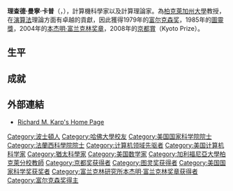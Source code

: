 {{Infobox_Scientist
| name                    = 理查德·卡普
| image                   = Karp mg 7725-b.cr2.jpg
| image_width             = 
| caption                 = 理查德·卡普[[2009年7月|2009年7月]]於[[洛桑聯邦理工學院|洛桑聯邦理工學院]]
| birth_date              = 1935年1月3日
| birth_place             = {{USA}}[[马萨诸塞州|马萨诸塞州]][[波士顿|波士顿]]
| death_date              = 
| death_place             = 
| residence               = 
| citizenship             =
| nationality             = 
| ethnicity               =
| field                   = [[计算机科学|计算机科学]]
| work_institution        = [[柏克萊加州大學|柏克萊加州大學]]<br/>[[IBM|IBM]]
| alma_mater              = [[哈佛大学|哈佛大学]]
| doctoral_advisor        = {{tsl|en|Anthony Oettinger||Anthony Oettinger}}
| doctoral_students       = {{tsl|en|Narendra Karmarkar||Narendra Karmarkar}}<br/>{{tsl|en|Michael Luby||Michael Luby}}<br/>{{tsl|en|Rajeev Motwani||Rajeev Motwani}}<br/>{{tsl|en|Barbara Simons||Barbara Simons}}
| known_for               = [[Edmonds–Karp算法|Edmonds–Karp算法]]<br/>[[卡普的二十一個NP-完全問題|卡普的二十一個NP-完全問題]]<br/>[[Hopcroft_Karp算法|Hopcroft Karp算法]]<br/>{{tsl|en|Karp–Lipton theorem||Karp–Lipton theorem}}<br/>{{tsl|en|Rabin–Karp string search algorithm||Rabin–Karp string search algorithm}}
| author_abbreviation_bot = 
| author_abbreviation_zoo = 
| prizes                  = [[杜林獎|杜林獎]]<br/>[[美国国家科学奖章|美国国家科学奖章]]<br />[[京都獎|京都獎]]
| religion                = 
| footnotes               = 
}}
'''理查德·曼寧·卡普'''（{{lang-en|'''Richard Manning Karp'''}}，{{bd|1935年|1月3日}}），計算機科學家以及計算理論家。為[[柏克萊加州大學|柏克萊加州大學]]教授，在[[演算法|演算法]]理論方面有卓越的貢獻，因此獲得1979年的[[富尔克森奖|富尔克森奖]]，1985年的[[圖靈獎|圖靈獎]]，2004年的[[本杰明·富兰克林奖章|本杰明·富兰克林奖章]]，2008年的[[京都獎|京都賞]]（Kyoto Prize）。

== 生平 ==

== 成就 ==

== 外部連結 ==
* {{en}} [http://www.eecs.berkeley.edu/~karp/ Richard M. Karp's Home Page] {{Wayback|url=http://www.eecs.berkeley.edu/~karp/ |date=20101028211411 }}

{{US-scientist-stub}}
{{图灵奖}}
{{京都奖获得者|advanced-technology}}
{{Winners of the National Medal of Science|math-stat-comp}}
{{富兰克林研究所本杰明·富兰克林奖章获得者}}

{{Authority control}}
{{DEFAULTSORT:Karp, Richard}}
[[Category:波士頓人|Category:波士頓人]]
[[Category:哈佛大學校友|Category:哈佛大學校友]]
[[Category:美国国家科学院院士|Category:美国国家科学院院士]]
[[Category:法蘭西科學院院士|Category:法蘭西科學院院士]]
[[Category:计算机领域先驱者|Category:计算机领域先驱者]]
[[Category:美国计算机科学家|Category:美国计算机科学家]]
[[Category:猶太科學家|Category:猶太科學家]]
[[Category:美国数学家|Category:美国数学家]]
[[Category:加利福尼亞大學柏克萊分校教師|Category:加利福尼亞大學柏克萊分校教師]]
[[Category:京都奖获得者|Category:京都奖获得者]]
[[Category:图灵奖获得者|Category:图灵奖获得者]]
[[Category:美国国家科学奖获奖者|Category:美国国家科学奖获奖者]]
[[Category:富兰克林研究所本杰明·富兰克林奖章获得者|Category:富兰克林研究所本杰明·富兰克林奖章获得者]]
[[Category:富尔克森奖得主|Category:富尔克森奖得主]]
